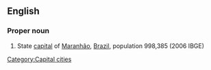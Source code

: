 ==English==

===Proper noun===
{{en-proper noun|sg=[[São]] [[Luis]]}}

# State [[capital]] of [[Maranhão]], [[Brazil]], population 998,385 (2006 IBGE)

[[Category:Capital cities]]